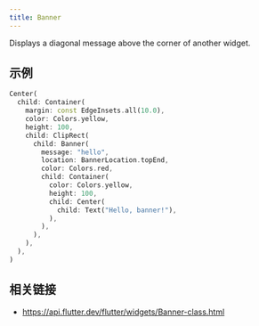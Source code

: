 ```yaml
---
title: Banner
---
```


Displays a diagonal message above the corner of another widget.

## 示例

```dart liveslice=Banner
Center(
  child: Container(
    margin: const EdgeInsets.all(10.0),
    color: Colors.yellow,
    height: 100,
    child: ClipRect(
      child: Banner(
        message: "hello",
        location: BannerLocation.topEnd,
        color: Colors.red,
        child: Container(
          color: Colors.yellow,
          height: 100,
          child: Center(
            child: Text("Hello, banner!"),
          ),
        ),
      ),
    ),
  ),
)
```

## 相关链接

- https://api.flutter.dev/flutter/widgets/Banner-class.html


